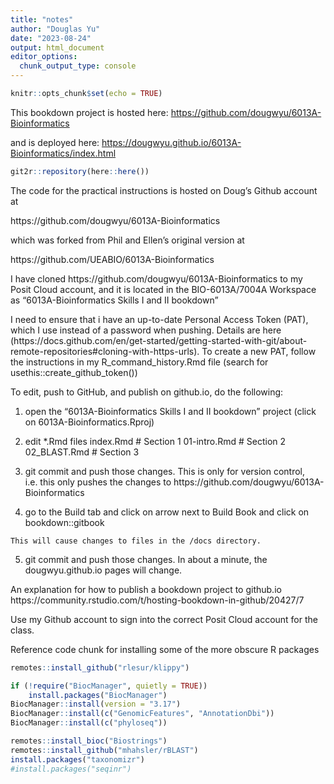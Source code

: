 ```yaml
---
title: "notes"
author: "Douglas Yu"
date: "2023-08-24"
output: html_document
editor_options: 
  chunk_output_type: console
---
```


```r
knitr::opts_chunk$set(echo = TRUE)
```

This bookdown project is hosted here:
<https://github.com/dougwyu/6013A-Bioinformatics>

and is deployed here:
<https://dougwyu.github.io/6013A-Bioinformatics/index.html>

```r
git2r::repository(here::here())
```


The code for the practical instructions is hosted on Doug's Github account at

  https://github.com/dougwyu/6013A-Bioinformatics

which was forked from Phil and Ellen's original version at

  https://github.com/UEABIO/6013A-Bioinformatics

I have cloned https://github.com/dougwyu/6013A-Bioinformatics to my Posit Cloud account, and it is located in the BIO-6013A/7004A Workspace as "6013A-Bioinformatics Skills I and II bookdown"

I need to ensure that i have an up-to-date Personal Access Token (PAT), which I use instead of a password when pushing. Details are here (https://docs.github.com/en/get-started/getting-started-with-git/about-remote-repositories#cloning-with-https-urls). To create a new PAT, follow the instructions in my R_command_history.Rmd file (search for usethis::create_github_token())

To edit, push to GitHub, and publish on github.io, do the following:

  1. open the "6013A-Bioinformatics Skills I and II bookdown" project (click on 6013A-Bioinformatics.Rproj)
  
  2. edit *.Rmd files
  	index.Rmd # Section 1
  	01-intro.Rmd # Section 2
  	02_BLAST.Rmd # Section 3
  	
  3. git commit and push those changes.  This is only for version control, i.e. this only pushes the changes to https://github.com/dougwyu/6013A-Bioinformatics
  
  4. go to the Build tab and click on arrow next to Build Book and click on bookdown::gitbook
  
  	This will cause changes to files in the /docs directory.
  
  5. git commit and push those changes. In about a minute, the dougwyu.github.io pages will change.


An explanation for how to publish a bookdown project to github.io
https://community.rstudio.com/t/hosting-bookdown-in-github/20427/7


Use my Github account to sign into the correct Posit Cloud account for the class. 





Reference code chunk for installing some of the more obscure R packages
```r
remotes::install_github("rlesur/klippy")

if (!require("BiocManager", quietly = TRUE))
    install.packages("BiocManager")
BiocManager::install(version = "3.17")
BiocManager::install(c("GenomicFeatures", "AnnotationDbi"))
BiocManager::install(c("phyloseq"))
```


```r
remotes::install_bioc("Biostrings")  
remotes::install_github("mhahsler/rBLAST")  
install.packages("taxonomizr")
#install.packages("seqinr")  
```
